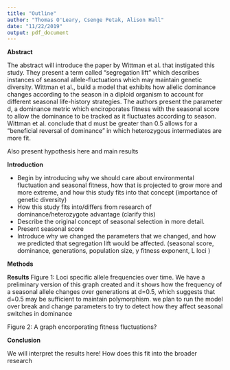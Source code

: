 ```yaml
---
title: "Outline"
author: "Thomas O'Leary, Csenge Petak, Alison Hall"
date: "11/22/2019"
output: pdf_document
---
```

**Abstract** 

The abstract will introduce the paper by Wittman et al. that instigated this 
study. They present a term called "segregation lift" which describes 
instances of seasonal allele-fluctuations which may maintain genetic diversity. 
Wittman et al., build a model that exhibits how allelic dominance changes according to the season in a diploid organism to account for different seasonal life-history strategies. The authors present the parameter d, a dominance metric which enciroporates fitness with the seasonal score to allow the dominance to be tracked as it fluctuates according to season. Wittman et al. conclude that d must be greater than 0.5 allows for a "beneficial reversal of dominance" in which heterozygous intermediates are more fit. 

Also present hypothesis here and main results



**Introduction**

- Begin by introducing why we should care about environmental fluctuation and seasonal fitness, how that is projected to grow more and more extreme, and how this study fits into that concept (importance of genetic diversity)
- How this study fits into/differs from research of dominance/heterozygote advantage (clarify this)
- Describe the original concept of seasonal selection in more detail. 
- Present seasonal score  
- Introduce why we changed the parameters that we changed, and how we predicted that segregation lift would be affected. (seasonal score, dominance, generations, population size, y fitness exponent, L loci )

**Methods** 


**Results**
Figure 1: Loci specific allele frequencies over time. 
  We have a preliminary version of this graph created and it shows how the frequency of a seasonal allele changes over generations at d=0.5, which suggests that d=0.5 may be sufficient to maintain polymorphism. 
  we plan to run the model over break and change parameters to try to detect how they affect seasonal switches in dominance 

  
Figure 2: A graph encorporating fitness fluctuations?
  

**Conclusion**

We will interpret the results here!
How does this fit into the broader research

